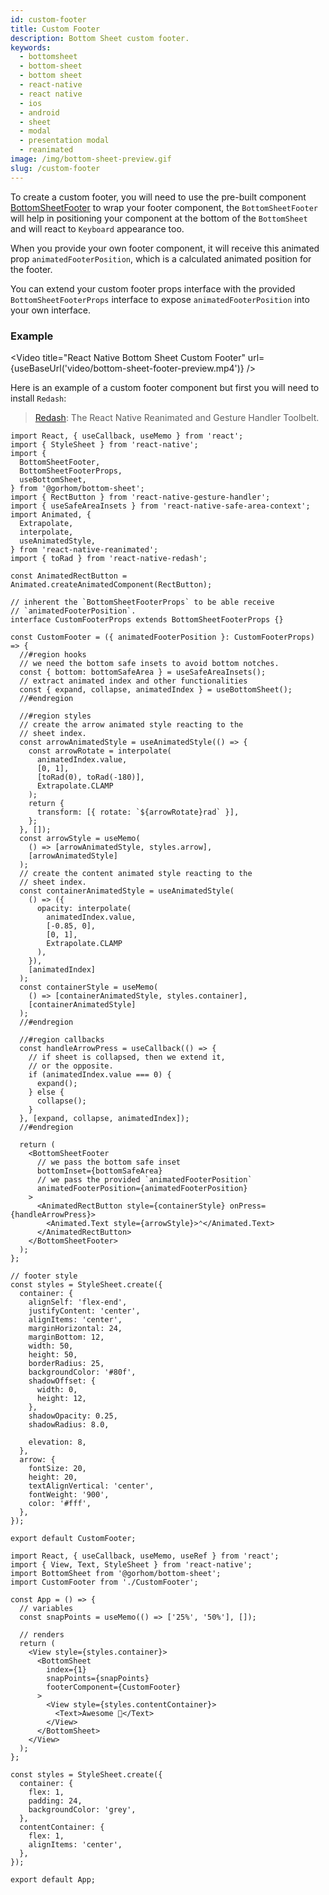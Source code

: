 ```yaml
---
id: custom-footer
title: Custom Footer
description: Bottom Sheet custom footer.
keywords:
  - bottomsheet
  - bottom-sheet
  - bottom sheet
  - react-native
  - react native
  - ios
  - android
  - sheet
  - modal
  - presentation modal
  - reanimated
image: /img/bottom-sheet-preview.gif
slug: /custom-footer
---
```


To create a custom footer, you will need to use the pre-built component [BottomSheetFooter](./components/bottomsheetfooter) to wrap your footer component, the `BottomSheetFooter` will help in positioning your component at the bottom of the `BottomSheet` and will react to `Keyboard` appearance too.

When you provide your own footer component, it will receive this animated prop `animatedFooterPosition`, which is a calculated animated position for the footer.

You can extend your custom footer props interface with the provided `BottomSheetFooterProps` interface to expose `animatedFooterPosition` into your own interface.

### Example


<Video
  title="React Native Bottom Sheet Custom Footer"
  url={useBaseUrl('video/bottom-sheet-footer-preview.mp4')}
/>

Here is an example of a custom footer component but first you will need to install `Redash`:

> [Redash](https://github.com/wcandillon/react-native-redash): The React Native Reanimated and Gesture Handler Toolbelt.

```tsx title="CustomFooter.tsx"
import React, { useCallback, useMemo } from 'react';
import { StyleSheet } from 'react-native';
import {
  BottomSheetFooter,
  BottomSheetFooterProps,
  useBottomSheet,
} from '@gorhom/bottom-sheet';
import { RectButton } from 'react-native-gesture-handler';
import { useSafeAreaInsets } from 'react-native-safe-area-context';
import Animated, {
  Extrapolate,
  interpolate,
  useAnimatedStyle,
} from 'react-native-reanimated';
import { toRad } from 'react-native-redash';

const AnimatedRectButton = Animated.createAnimatedComponent(RectButton);

// inherent the `BottomSheetFooterProps` to be able receive
// `animatedFooterPosition`.
interface CustomFooterProps extends BottomSheetFooterProps {}

const CustomFooter = ({ animatedFooterPosition }: CustomFooterProps) => {
  //#region hooks
  // we need the bottom safe insets to avoid bottom notches.
  const { bottom: bottomSafeArea } = useSafeAreaInsets();
  // extract animated index and other functionalities
  const { expand, collapse, animatedIndex } = useBottomSheet();
  //#endregion

  //#region styles
  // create the arrow animated style reacting to the
  // sheet index.
  const arrowAnimatedStyle = useAnimatedStyle(() => {
    const arrowRotate = interpolate(
      animatedIndex.value,
      [0, 1],
      [toRad(0), toRad(-180)],
      Extrapolate.CLAMP
    );
    return {
      transform: [{ rotate: `${arrowRotate}rad` }],
    };
  }, []);
  const arrowStyle = useMemo(
    () => [arrowAnimatedStyle, styles.arrow],
    [arrowAnimatedStyle]
  );
  // create the content animated style reacting to the
  // sheet index.
  const containerAnimatedStyle = useAnimatedStyle(
    () => ({
      opacity: interpolate(
        animatedIndex.value,
        [-0.85, 0],
        [0, 1],
        Extrapolate.CLAMP
      ),
    }),
    [animatedIndex]
  );
  const containerStyle = useMemo(
    () => [containerAnimatedStyle, styles.container],
    [containerAnimatedStyle]
  );
  //#endregion

  //#region callbacks
  const handleArrowPress = useCallback(() => {
    // if sheet is collapsed, then we extend it,
    // or the opposite.
    if (animatedIndex.value === 0) {
      expand();
    } else {
      collapse();
    }
  }, [expand, collapse, animatedIndex]);
  //#endregion

  return (
    <BottomSheetFooter
      // we pass the bottom safe inset
      bottomInset={bottomSafeArea}
      // we pass the provided `animatedFooterPosition`
      animatedFooterPosition={animatedFooterPosition}
    >
      <AnimatedRectButton style={containerStyle} onPress={handleArrowPress}>
        <Animated.Text style={arrowStyle}>⌃</Animated.Text>
      </AnimatedRectButton>
    </BottomSheetFooter>
  );
};

// footer style
const styles = StyleSheet.create({
  container: {
    alignSelf: 'flex-end',
    justifyContent: 'center',
    alignItems: 'center',
    marginHorizontal: 24,
    marginBottom: 12,
    width: 50,
    height: 50,
    borderRadius: 25,
    backgroundColor: '#80f',
    shadowOffset: {
      width: 0,
      height: 12,
    },
    shadowOpacity: 0.25,
    shadowRadius: 8.0,

    elevation: 8,
  },
  arrow: {
    fontSize: 20,
    height: 20,
    textAlignVertical: 'center',
    fontWeight: '900',
    color: '#fff',
  },
});

export default CustomFooter;
```

```tsx title="App.tsx"
import React, { useCallback, useMemo, useRef } from 'react';
import { View, Text, StyleSheet } from 'react-native';
import BottomSheet from '@gorhom/bottom-sheet';
import CustomFooter from './CustomFooter';

const App = () => {
  // variables
  const snapPoints = useMemo(() => ['25%', '50%'], []);

  // renders
  return (
    <View style={styles.container}>
      <BottomSheet
        index={1}
        snapPoints={snapPoints}
        footerComponent={CustomFooter}
      >
        <View style={styles.contentContainer}>
          <Text>Awesome 🎉</Text>
        </View>
      </BottomSheet>
    </View>
  );
};

const styles = StyleSheet.create({
  container: {
    flex: 1,
    padding: 24,
    backgroundColor: 'grey',
  },
  contentContainer: {
    flex: 1,
    alignItems: 'center',
  },
});

export default App;
```
